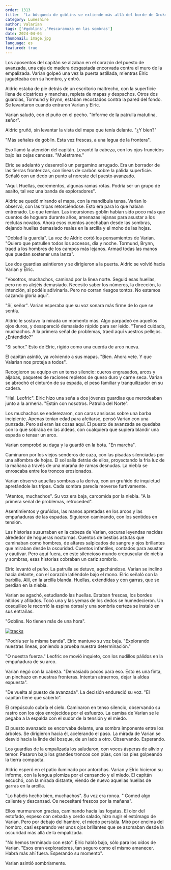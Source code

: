 ```yaml
---
order: 1313
title:  "La búsqueda de goblins se extiende más allá del borde de Grukmar"
category: Lumeshire
author: Valarian
tags: ['#goblins','#escaramuza en las sombras']
date: 2024-04-04
thumbnail: image.jpg
language: es
featured: true
---
```


Los aposentos del capitán se alzaban en el corazón del puesto de avanzada, una caja de madera desgastada encorvada contra el muro de la empalizada. Varian golpeó una vez la puerta astillada, mientras Elric jugueteaba con su hombro, y entró.

Aldric estaba de pie detrás de un escritorio maltrecho, con la superficie llena de cicatrices y manchas, repleta de mapas y despachos. Otros dos guardias, Tormund y Brynn, estaban recostados contra la pared del fondo. Se levantaron cuando entraron Varian y Elric.

Varian saludó, con el puño en el pecho. "Informe de la patrulla matutina, señor".

Aldric gruñó, sin levantar la vista del mapa que tenía delante. "¿Y bien?"

"Más señales de goblin. Esta vez frescas, a una legua de la frontera".

Eso llamó la atención del capitán. Levantó la cabeza, con los ojos fruncidos bajo las cejas canosas. "Muéstrame."

Elric se adelantó y desenrolló un pergamino arrugado. Era un borrador de las tierras fronterizas, con líneas de carbón sobre la pálida superficie. Señaló con un dedo un punto al noreste del puesto avanzado.

"Aquí. Huellas, excrementos, algunas ramas rotas. Podría ser un grupo de asalto, tal vez una banda de exploradores".

Aldric se quedó mirando el mapa, con la mandíbula tensa. Varian lo observó, con las tripas retorciéndose. Esto era para lo que habían entrenado. Lo que temían. Las incursiones goblin habían sido poco más que cuentos de hoguera durante años, amenazas lejanas para asustar a los reclutas novatos. Ahora esos cuentos acechaban desde las sombras, dejando huellas demasiado reales en la arcilla y el moho de las hojas.

"Doblad la guardia". La voz de Aldric cortó los pensamientos de Varian. "Quiero que patrullen todos los accesos, día y noche. Tormund, Brynn, traed a los hombres de los campos más lejanos. Armad todas las manos que puedan sostener una lanza".

Los dos guardias asintieron y se dirigieron a la puerta. Aldric se volvió hacia Varian y Elric.

"Vosotros, muchachos, caminad por la línea norte. Seguid esas huellas, pero no os alejéis demasiado. Necesito saber los números, la dirección, la intención, si podéis adivinarla. Pero no corran riesgos tontos. No estamos cazando gloria aquí".

"Sí, señor". Varian esperaba que su voz sonara más firme de lo que se sentía.

Aldric le sostuvo la mirada un momento más. Algo parpadeó en aquellos ojos duros, y desapareció demasiado rápido para ser leído. "Tened cuidado, muchachos. A la primera señal de problemas, traed aquí vuestros pellejos. ¿Entendido?"

"Si señor." Esto de Elric, rígido como una cuerda de arco nueva.

El capitán asintió, ya volviendo a sus mapas. "Bien. Ahora vete. Y que Valarian nos proteja a todos".

Recogieron su equipo en un tenso silencio: cueros engrasados, arcos y aljabas, paquetes de raciones repletos de queso duro y carne seca. Varian se abrochó el cinturón de su espada, el peso familiar y tranquilizador en su cadera.

"Hal. Leofric". Elric hizo una seña a dos jóvenes guardias que merodeaban junto a la armería. "Están con nosotros. Patrulla del Norte".

Los muchachos se enderezaron, con caras ansiosas sobre una barba incipiente. Apenas tenían edad para afeitarse, pensó Varian con una punzada. Pero así eran las cosas aquí. El puesto de avanzada se quedaba con lo que sobraba en las aldeas, con cualquiera que supiera blandir una espada o tensar un arco.

Varian comprobó su daga y la guardó en la bota. "En marcha".

Caminaron por los viejos senderos de caza, con las pisadas silenciadas por una alfombra de hojas. El sol salía detrás de ellos, proyectando la fría luz de la mañana a través de una maraña de ramas desnudas. La niebla se enroscaba entre los troncos erosionados.

Varian observó aquellas sombras a la deriva, con un gruñido de inquietud apretándole las tripas. Cada sombra parecía moverse furtivamente.

"Atentos, muchachos". Su voz era baja, carcomida por la niebla. "A la primera señal de problemas, retroceded".

Asentimientos y gruñidos, las manos apretadas en los arcos y las empuñaduras de las espadas. Siguieron caminando, con los sentidos en tensión.

Las historias susurraban en la cabeza de Varian, oscuras leyendas nacidas alrededor de hogueras nocturnas. Cuentos de bestias astutas que caminaban como hombres, de altares salpicados de sangre y ojos brillantes que miraban desde la oscuridad. Cuentos infantiles, contados para asustar y cautivar. Pero aquí fuera, en este silencioso mundo crepuscular de niebla y sombras, esas historias cobraban un cariz sombrío.

Elric levantó el puño. La patrulla se detuvo, agachándose. Varian se inclinó hacia delante, con el corazón latiéndole bajo el mono. Elric señaló con la barbilla. Allí, en la arcilla blanda. Huellas, extendidas y con garras, que se perdían en la niebla.

Varian se agachó, estudiando las huellas. Estaban frescas, los bordes nítidos y afilados. Tocó una y las yemas de los dedos se humedecieron. Un cosquilleo le recorrió la espina dorsal y una sombría certeza se instaló en sus entrañas.

"Goblins. No tienen más de una hora".

[![tracks](https://i.imgur.com/4mHL1Li.png)](https://i.imgur.com/4mHL1Li.png)

"Podría ser la misma banda". Elric mantuvo su voz baja. "Explorando nuestras líneas, poniendo a prueba nuestra determinación."

"O nuestra fuerza." Leofric se movió inquieto, con los nudillos pálidos en la empuñadura de su arco.

Varian negó con la cabeza. "Demasiado pocos para eso. Esto es una finta, un pinchazo en nuestras fronteras. Intentan atraernos, dejar la aldea expuesta".

"De vuelta al puesto de avanzada". La decisión endureció su voz. "El capitán tiene que saberlo".

El crepúsculo cubría el cielo. Caminaron en tenso silencio, observando su rastro con los ojos enrojecidos por el esfuerzo. La camisa de Varian se le pegaba a la espalda con el sudor de la tensión y el miedo.

El puesto avanzado se encorvaba delante, una sombra imponente entre los árboles. Se dirigieron hacia él, acelerando el paso. La mirada de Varian se desvió hacia la linde del bosque, de un lado a otro. Observando. Esperando.

Los guardias de la empalizada los saludaron, con voces ásperas de alivio y temor. Pasaron bajo los grandes troncos con púas, con los pies golpeando la tierra compacta.

Aldric esperó en el patio iluminado por antorchas. Varian y Elric hicieron su informe, con la lengua plomiza por el cansancio y el miedo. El capitán escuchó, con la mirada distante, viendo de nuevo aquellas huellas de garras en la arcilla.

"Lo habéis hecho bien, muchachos". Su voz era ronca. " Comed algo caliente y descansad. Os necesitaré frescos por la mañana".

Ellos murmuraron gracias, caminando hacia las fogatas. El olor del estofado, espeso con cebada y cerdo salado, hizo rugir el estómago de Varian. Pero por debajo del hambre, el miedo persistía. Miró por encima del hombro, casi esperando ver unos ojos brillantes que se asomaban desde la oscuridad más allá de la empalizada.

"No hemos terminado con esto". Elric habló bajo, sólo para los oídos de Varian. "Esos eran exploradores, tan seguro como el mismo amanecer. Habrá más ahí fuera. Esperando su momento".

Varian asintió sombríamente. 
